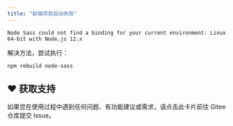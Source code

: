 ```yaml
---
title: "前端项目启动失败"
---
```


```shell
Node Sass could not find a binding for your current environment: Linux 64-bit with Node.js 12.x
```

解决方法，尝试执行：

```shell
npm rebuild node-sass
```

## ♥️ 获取支持
<Card title="遇到问题？" horizontal icon="link" href="https://gitee.com/log4j/pig/issues">
  如果您在使用过程中遇到任何问题、有功能建议或需求，请点击此卡片前往 Gitee 仓库提交 Issue。
</Card>

